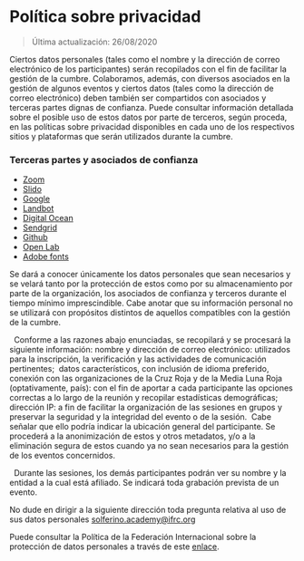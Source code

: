 # Política sobre privacidad

> Última actualización: 26/08/2020

Ciertos datos personales (tales como el nombre y la dirección de correo electrónico de los participantes) serán recopilados con el fin de facilitar la gestión de la cumbre. Colaboramos, además, con diversos asociados en la gestión de algunos eventos y ciertos datos (tales como la dirección de correo electrónico) deben también ser compartidos con asociados y terceras partes dignas de confianza. Puede consultar información detallada sobre el posible uso de estos datos por parte de terceros, según proceda, en las políticas sobre privacidad disponibles en cada uno de los respectivos sitios y plataformas que serán utilizados durante la cumbre.

### Terceras partes y asociados de confianza

- [Zoom](https://zoom.us/privacy)
- [Slido](https://www.sli.do/terms#gdpr)
- [Google](https://policies.google.com/privacy)
- [Landbot](https://help.landbot.io/article/h2ndzk6som-privacy-security)
- [Digital Ocean](https://www.digitalocean.com/legal/privacy-policy/)
- [Sendgrid](https://sendgrid.com/policies/privacy-2016/)
- [Github](https://docs.github.com/en/github/site-policy/github-privacy-statement)
- [Open Lab](https://www.ncl.ac.uk/media/wwwnclacuk/freedomofinformation/dataprotection/Data%20Protection%20Policy%20June2020.pdf)
- [Adobe fonts](https://www.adobe.com/privacy/policies/adobe-fonts.html#)

Se dará a conocer únicamente los datos personales que sean necesarios y se velará tanto por la protección de estos como por su almacenamiento por parte de la organización, los asociados de confianza y terceros durante el tiempo mínimo imprescindible. Cabe anotar que su información personal no se utilizará con propósitos distintos de aquellos compatibles con la gestión de la cumbre. 

 
Conforme a las razones abajo enunciadas, se recopilará y se procesará la siguiente información: 
nombre y dirección de correo electrónico: utilizados para la inscripción, la verificación y las actividades de comunicación pertinentes; 
datos característicos, con inclusión de idioma preferido, conexión con las organizaciones de la Cruz Roja y de la Media Luna Roja (optativamente, país): con el fin de aportar a cada participante las opciones correctas a lo largo de la reunión y recopilar estadísticas demográficas;  
dirección IP: a fin de facilitar la organización de las sesiones en grupos y preservar la seguridad y la integridad del evento o de la sesión.  Cabe señalar que ello podría indicar la ubicación general del participante. Se procederá a la anonimización de estos y otros metadatos, y/o a la eliminación segura de estos cuando ya no sean necesarios para la gestión de los eventos concernidos. 

 
Durante las sesiones, los demás participantes podrán ver su nombre y la entidad a la cual está afiliado. Se indicará toda grabación prevista de un evento. 

No dude en dirigir a la siguiente dirección toda pregunta relativa al uso de sus datos personales solferino.academy@ifrc.org 

Puede consultar la Política de la Federación Internacional sobre la protección de datos personales a través de este [enlace](https://edit.climate.red/uploads/ifrc-protecion-de-datos-personales-es.pdf).

